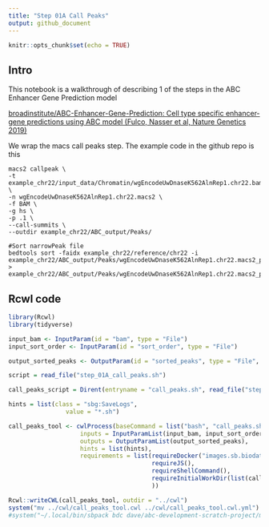 ```yaml
---
title: "Step 01A Call Peaks"
output: github_document
---
```


```r
knitr::opts_chunk$set(echo = TRUE)
```

## Intro

This notebook is a walkthrough of describing 1 of the steps in the ABC Enhancer Gene Prediction model

[broadinstitute/ABC-Enhancer-Gene-Prediction: Cell type specific enhancer-gene predictions using ABC model (Fulco, Nasser et al, Nature Genetics 2019)](https://github.com/broadinstitute/ABC-Enhancer-Gene-Prediction)  

We wrap the macs call peaks step.  The example code in the github repo is this

```
macs2 callpeak \
-t example_chr22/input_data/Chromatin/wgEncodeUwDnaseK562AlnRep1.chr22.bam \
-n wgEncodeUwDnaseK562AlnRep1.chr22.macs2 \
-f BAM \
-g hs \
-p .1 \
--call-summits \
--outdir example_chr22/ABC_output/Peaks/ 

#Sort narrowPeak file
bedtools sort -faidx example_chr22/reference/chr22 -i example_chr22/ABC_output/Peaks/wgEncodeUwDnaseK562AlnRep1.chr22.macs2_peaks.narrowPeak > example_chr22/ABC_output/Peaks/wgEncodeUwDnaseK562AlnRep1.chr22.macs2_peaks.narrowPeak.sorted
```


## Rcwl code

```r
library(Rcwl)
library(tidyverse)

input_bam <- InputParam(id = "bam", type = "File")
input_sort_order <- InputParam(id = "sort_order", type = "File")

output_sorted_peaks <- OutputParam(id = "sorted_peaks", type = "File", glob = '*narrowPeak.sorted')

script = read_file("step_01A_call_peaks.sh")

call_peaks_script = Dirent(entryname = "call_peaks.sh", read_file("step_01A_call_peaks.sh"), writable = FALSE)

hints = list(class = "sbg:SaveLogs", 
                value = "*.sh")

call_peaks_tool <- cwlProcess(baseCommand = list("bash", "call_peaks.sh"),
                    inputs = InputParamList(input_bam, input_sort_order),
                    outputs = OutputParamList(output_sorted_peaks),
                    hints = list(hints),
                    requirements = list(requireDocker("images.sb.biodatacatalyst.nhlbi.nih.gov/andrewblair/cardiac-compendium:2023042401"), 
                                        requireJS(),
                                        requireShellCommand(),
                                        requireInitialWorkDir(list(call_peaks_script))
                                        ))

Rcwl::writeCWL(call_peaks_tool, outdir = "../cwl")
system("mv ../cwl/call_peaks_tool.cwl ../cwl/call_peaks_tool.cwl.yml")
#system("~/.local/bin/sbpack bdc dave/abc-development-scratch-project/macs2-call-peaks ../cwl/call_peaks_tool.cwl.yml")


```

